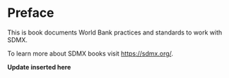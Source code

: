 # Preface {.unnumbered}

This is book documents World Bank practices and standards to work with SDMX.

To learn more about SDMX books visit <https://sdmx.org/>.

**Update inserted here**
